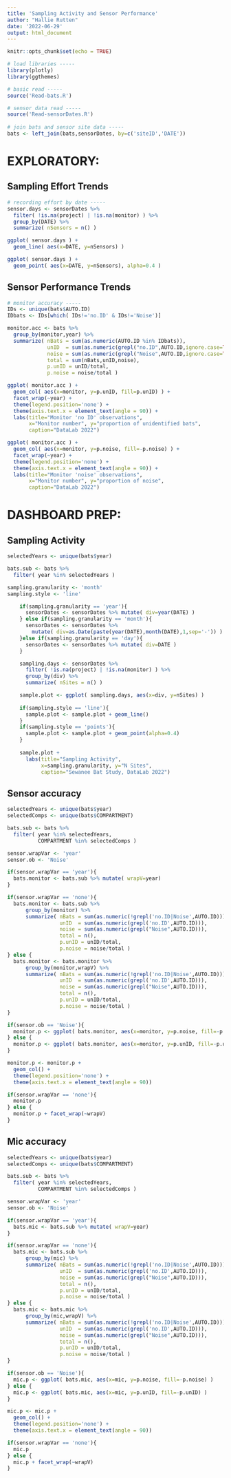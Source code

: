 ```yaml
---
title: 'Sampling Activity and Sensor Performance'
author: "Hallie Rutten"
date: '2022-06-29'
output: html_document
---
```


```r
knitr::opts_chunk$set(echo = TRUE)

# load libraries -----
library(plotly)
library(ggthemes)

# basic read -----
source('Read-bats.R')

# sensor data read -----
source('Read-sensorDates.R')
  
# join bats and sensor site data -----
bats <- left_join(bats,sensorDates, by=c('siteID','DATE'))
```





# EXPLORATORY:

## Sampling Effort Trends

```r
# recording effort by date -----
sensor.days <- sensorDates %>% 
  filter( !is.na(project) | !is.na(monitor) ) %>%
  group_by(DATE) %>% 
  summarize( nSensors = n() )

ggplot( sensor.days ) +
  geom_line( aes(x=DATE, y=nSensors) )

ggplot( sensor.days ) +
  geom_point( aes(x=DATE, y=nSensors), alpha=0.4 )
```

## Sensor Performance Trends

```r
# monitor accuracy -----
IDs <- unique(bats$AUTO.ID)
IDbats <- IDs[which( IDs!='no.ID' & IDs!='Noise')]

monitor.acc <- bats %>% 
  group_by(monitor,year) %>% 
  summarize( nBats = sum(as.numeric(AUTO.ID %in% IDbats)),
             unID  = sum(as.numeric(grepl("no.ID",AUTO.ID,ignore.case=TRUE))),
             noise = sum(as.numeric(grepl("Noise",AUTO.ID,ignore.case=TRUE))),
             total = sum(nBats,unID,noise),
             p.unID = unID/total, 
             p.noise = noise/total )

ggplot( monitor.acc ) +
  geom_col( aes(x=monitor, y=p.unID, fill=p.unID) ) +
  facet_wrap(~year) +
  theme(legend.position='none') +
  theme(axis.text.x = element_text(angle = 90)) +
  labs(title="Monitor 'no ID' observations",
       x="Monitor number", y="proportion of unidentified bats",
       caption="DataLab 2022")

ggplot( monitor.acc ) +
  geom_col( aes(x=monitor, y=p.noise, fill=-p.noise) ) +
  facet_wrap(~year) +
  theme(legend.position='none') +
  theme(axis.text.x = element_text(angle = 90)) +
  labs(title="Monitor 'noise' observations",
       x="Monitor number", y="proportion of noise",
       caption="DataLab 2022")
```










# DASHBOARD PREP:

## Sampling Activity

```r
selectedYears <- unique(bats$year)

bats.sub <- bats %>% 
  filter( year %in% selectedYears )

sampling.granularity <- 'month'
sampling.style <- 'line'
```

```r
    if(sampling.granularity == 'year'){
      sensorDates <- sensorDates %>% mutate( div=year(DATE) )
    } else if(sampling.granularity == 'month'){
      sensorDates <- sensorDates %>% 
        mutate( div=as.Date(paste(year(DATE),month(DATE),1,sep='-')) )
    }else if(sampling.granularity == 'day'){
      sensorDates <- sensorDates %>% mutate( div=DATE )
    }
```

```r
    sampling.days <- sensorDates %>% 
      filter( !is.na(project) | !is.na(monitor) ) %>%
      group_by(div) %>% 
      summarize( nSites = n() )
```

```r
    sample.plot <- ggplot( sampling.days, aes(x=div, y=nSites) )
    
    if(sampling.style == 'line'){
      sample.plot <- sample.plot + geom_line()
    }
    if(sampling.style == 'points'){
      sample.plot <- sample.plot + geom_point(alpha=0.4)
    }
    
    sample.plot +
      labs(title="Sampling Activity",
           x=sampling.granularity, y="N Sites",
           caption="Sewanee Bat Study, DataLab 2022")
```


## Sensor accuracy

```r
selectedYears <- unique(bats$year)
selectedComps <- unique(bats$COMPARTMENT)

bats.sub <- bats %>% 
  filter( year %in% selectedYears,
          COMPARTMENT %in% selectedComps )

sensor.wrapVar <- 'year'
sensor.ob <- 'Noise'
```

```r
if(sensor.wrapVar == 'year'){
  bats.monitor <- bats.sub %>% mutate( wrapV=year)
}

if(sensor.wrapVar == 'none'){
  bats.monitor <- bats.sub %>% 
      group_by(monitor) %>% 
      summarize( nBats = sum(as.numeric(!grepl('no.ID|Noise',AUTO.ID))),
                 unID  = sum(as.numeric(grepl('no.ID',AUTO.ID))),
                 noise = sum(as.numeric(grepl("Noise",AUTO.ID))),
                 total = n(),
                 p.unID = unID/total, 
                 p.noise = noise/total )
} else {
  bats.monitor <- bats.monitor %>% 
      group_by(monitor,wrapV) %>% 
      summarize( nBats = sum(as.numeric(!grepl('no.ID|Noise',AUTO.ID))),
                 unID  = sum(as.numeric(grepl('no.ID',AUTO.ID))),
                 noise = sum(as.numeric(grepl("Noise",AUTO.ID))),
                 total = n(),
                 p.unID = unID/total, 
                 p.noise = noise/total )
}
```

```r
if(sensor.ob == 'Noise'){
  monitor.p <- ggplot( bats.monitor, aes(x=monitor, y=p.noise, fill=-p.noise) )
} else {
  monitor.p <- ggplot( bats.monitor, aes(x=monitor, y=p.unID, fill=-p.unID) )
}

monitor.p <- monitor.p +
  geom_col() +
  theme(legend.position='none') +
  theme(axis.text.x = element_text(angle = 90))

if(sensor.wrapVar == 'none'){
  monitor.p
} else {
  monitor.p + facet_wrap(~wrapV)
}
```




## Mic accuracy

```r
selectedYears <- unique(bats$year)
selectedComps <- unique(bats$COMPARTMENT)

bats.sub <- bats %>% 
  filter( year %in% selectedYears,
          COMPARTMENT %in% selectedComps )

sensor.wrapVar <- 'year'
sensor.ob <- 'Noise'
```

```r
if(sensor.wrapVar == 'year'){
  bats.mic <- bats.sub %>% mutate( wrapV=year)
}

if(sensor.wrapVar == 'none'){
  bats.mic <- bats.sub %>% 
      group_by(mic) %>% 
      summarize( nBats = sum(as.numeric(!grepl('no.ID|Noise',AUTO.ID))),
                 unID  = sum(as.numeric(grepl('no.ID',AUTO.ID))),
                 noise = sum(as.numeric(grepl("Noise",AUTO.ID))),
                 total = n(),
                 p.unID = unID/total, 
                 p.noise = noise/total )
} else {
  bats.mic <- bats.mic %>% 
      group_by(mic,wrapV) %>% 
      summarize( nBats = sum(as.numeric(!grepl('no.ID|Noise',AUTO.ID))),
                 unID  = sum(as.numeric(grepl('no.ID',AUTO.ID))),
                 noise = sum(as.numeric(grepl("Noise",AUTO.ID))),
                 total = n(),
                 p.unID = unID/total, 
                 p.noise = noise/total )
}
```

```r
if(sensor.ob == 'Noise'){
  mic.p <- ggplot( bats.mic, aes(x=mic, y=p.noise, fill=-p.noise) )
} else {
  mic.p <- ggplot( bats.mic, aes(x=mic, y=p.unID, fill=-p.unID) )
}

mic.p <- mic.p +
  geom_col() +
  theme(legend.position='none') +
  theme(axis.text.x = element_text(angle = 90))

if(sensor.wrapVar == 'none'){
  mic.p
} else {
  mic.p + facet_wrap(~wrapV)
}
```
